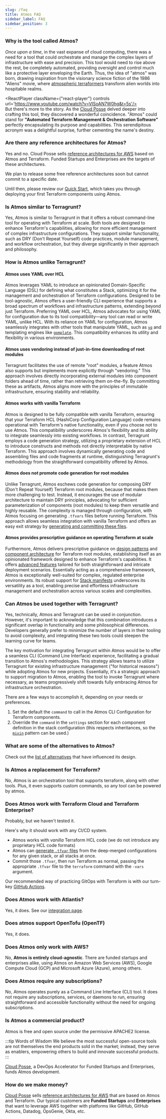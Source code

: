 ```yaml
---
slug: /faq
title: Atmos FAQ
sidebar_label: FAQ
sidebar_position: 3
---
```




### Why is the tool called Atmos?

*Once upon a time*, in the vast expanse of cloud computing, there was a need for a tool that could orchestrate and manage the complex layers of
infrastructure with ease and precision. This tool would need to rise above the rest, be completely automated, providing oversight and control
much like a protective layer enveloping the Earth. Thus, the idea of "atmos" was born, drawing inspiration from the visionary science fiction
of the 1986 "Aliens" movie, where [atmospheric terraformers](https://avp.fandom.com/wiki/Atmosphere_Processing_Plant) transform alien worlds
into hospitable realms.

<ReactPlayer className={"react-player"} controls url='https://www.youtube.com/watch?v=VISoAN7W0hg&t=5s'/>
<br/>
But there's more to the story. As the [Cloud Posse](https://cloudposse.com) delved deeper into crafting this tool, they discovered a wonderful
coincidence. "Atmos" could stand for **"Automated Terraform Management & Orchestration Software"** perfectly encapsulating its purpose
and capabilities. This serendipitous acronym was a delightful surprise, further cementing the name's destiny.

### Are there any reference architectures for Atmos?

Yes and no. Cloud Posse sells [reference architectures for AWS](https://cloudposse.com/services/) based on Atmos and Terraform. Funded Startups and Enterprises are the targets of these architectures.

We plan to release some free reference architectures soon but cannot commit to a specific date.

Until then, please review our [Quick Start](/quick-start/), which takes you through deploying your first Terraform components using Atmos.

### Is Atmos similar to Terragrunt?

Yes, Atmos is similar to Terragrunt in that it offers a robust command-line tool for operating with Terraform at scale. Both tools are designed to enhance Terraform's capabilities, allowing for more efficient management of complex infrastructure configurations. They support similar functionality, such as DRY (Don't Repeat Yourself) code practices, module management, and workflow orchestration, but they diverge significantly in their approach and philosophy.

### How is Atmos unlike Terragrunt?

#### Atmos uses YAML over HCL

Atmos leverages YAML to introduce an opinionated Domain-Specific Language (DSL) for defining what constitutes a Stack,
optimizing it for the management and orchestration of Terraform configurations. Designed to be tool-agnostic, Atmos offers
a user-friendly CLI experience that supports a broad spectrum of workflows and infrastructure patterns, extending beyond
just Terraform. Preferring YAML over HCL, Atmos advocates for using YAML for configuration due to its tool
compatibility—any tool can read or write YAML, unlike HCL. With its reliance on YAML for configuration, Atmos seamlessly integrates with
other tools that manipulate YAML, such as [`yq`](https://github.com/mikefarah/yq) and templating engines like [`gomplate`](https://github.com/hairyhenderson/gomplate). This compatibility enhances its utility and flexibility in various environments.

#### Atmos uses vendoring instead of just-in-time downloading of root modules

Terragrunt facilitates the use of remote "root" modules, a feature Atmos also supports but implements more explicitly
through "vendoring." This approach involves directly incorporating external modules into component folders ahead of time,
rather than retrieving them on-the-fly. By committing these as artifacts, Atmos aligns more with the principles of immutable
infrastructure, ensuring stability and reliability.

#### Atmos works with vanilla Terraform

Atmos is designed to be fully compatible with vanilla Terraform, ensuring that your Terraform HCL (HashiCorp Configuration Language) code remains operational with Terraform's native functionality, even if you choose not to use Atmos. This compatibility underscores Atmos's flexibility and its ability to integrate seamlessly into existing workflows. In contrast, Terragrunt employs a code generation strategy, utilizing a proprietary extension of HCL to introduce constructs and methods not directly interpretable by native Terraform. This approach involves dynamically generating code and assembling files and code fragments at runtime, distinguishing Terragrunt's methodology from the straightforward compatibility offered by Atmos.

#### Atmos does not promote code generation for root modules

Unlike Terragrunt, Atmos eschews code generation for composing DRY (Don't Repeat Yourself) Terraform root modules, because that makes
them more challenging to test. Instead, it encourages the use of modular architecture to maintain DRY principles, advocating for sufficient parameterization of components (root modules) to keep them versatile and highly reusable. The complexity is managed through configuration,
with Atmos focusing on generating `.tfvars` files before running Terraform. This approach allows seamless integration with vanilla Terraform
and offers an easy exit strategy by [generating and committing these files](/cli/commands/terraform/generate-varfiles).

#### Atmos provides prescriptive guidance on operating Terraform at scale

Furthermore, Atmos delivers prescriptive guidance on [design patterns](/design-patterns/) and [component architecture](/core-concepts/components/component-oriented-programming) for Terraform root modules, establishing itself as an opinionated framework designed to enhance Terraform's capabilities. It offers [advanced features](/core-concepts/components/inheritance) tailored for both straightforward and intricate deployment scenarios. Essentially acting as a comprehensive framework, Atmos is exceptionally well-suited for complex, regulated enterprise environments. Its robust support for [Stack manifests](/core-concepts/stacks) underscores its versatility as a tool, enabling precise and effortless infrastructure management and orchestration across various scales and complexities.


### Can Atmos be used together with Terragrunt?

Yes, technically, Atmos and Terragrunt can be used in conjunction. However, it's important to acknowledge that this combination introduces a significant overlap in functionality and some philosophical differences. Developers generally prefer to minimize the number of layers in their tooling to avoid complexity, and integrating these two tools could steepen the learning curve for teams. 

The key motivation for integrating Terragrunt within Atmos would be to offer a seamless CLI (Command Line Interface) experience, facilitating a gradual transition to Atmos's methodologies. This strategy allows teams to utilize Terragrunt for existing infrastructure management ("for historical reasons") while adopting Atmos for new projects. Essentially, it's a strategic approach to support migration to Atmos, enabling the tool to invoke Terragrunt where necessary, as teams progressively shift towards fully embracing Atmos for infrastructure orchestration. 

There are a few ways to accomplish it, depending on your needs or preferences.

1. Set the default the `command` to call in the Atmos CLI Configuration for Terraform components.
2. Override the `command` in the `settings` section for each component definition in the stack configuration (this respects inheritances, so the [`mixin`](/core-concepts/stacks/mixins) pattern can be used.)

### What are some of the alternatives to Atmos?

Check out the [list of alternatives](/reference/alternatives) that have influenced its design.

### Is Atmos a replacement for Terraform?

No, Atmos is an orchestration tool that supports terraform, along with other tools. Plus, it even supports
custom commands, so any tool can be powered by atmos.

### Does Atmos work with Terraform Cloud and Terraform Enterprise?

Probably, but we haven't tested it.

Here's why it should work with any CI/CD system.

- Atmos works with *vanilla* Terraform HCL code (we do not introduce any proprietary HCL code formats)
- Atmos can [generate `.tfvar` files](/cli/commands/terraform/generate-varfiles) from the deep-merged configurations for any given stack, or all stacks at once.
- Commit those `.tfvar`, then run Terraform as normal, passing the appropriate `.tfvar` file to the `terraform` command with the `-vars` argument.

Our recommended way of practicing GitOps with Terraform is with our turn-key [GitHub Actions](/integrations/github-actions/).
  
### Does Atmos work with Atlantis?

Yes, it does. See our [integration page](/integrations/atlantis).

### Does atmos support OpenTofu (OpenTF)

Yes, it does.

### Does Atmos only work with AWS?

No, **Atmos is entirely cloud-agnostic**. There are funded startups and enterprises alike, using Atmos on Amazon Web Services (AWS),
Google Compute Cloud (GCP) and Microsoft Azure (Azure), among others.

### Does Atmos require any subscriptions?

No, Atmos operates purely as a Command Line Interface (CLI) tool. It does not require any subscriptions, services, or daemons to run,
ensuring straightforward and accessible functionality without the need for ongoing subscriptions.

### Is Atmos a commercial product?

Atmos is free and open source under the permissive APACHE2 license.

:::tip Words of Wisdom
We believe the most successful open-source tools are not themselves the end products sold in the market; instead, they serve as enablers, 
empowering others to build and innovate successful products.
:::

[Cloud Posse](https://cloudposse.com/), a DevOps Accelerator for Funded Startups and Enterprises, funds Atmos development.

### How do we make money?

[Cloud Posse](https://cloudposse.com/) sells [reference architectures for AWS](https://cloudposse.com/services/) that are based on Atmos and Terraform.
Our typical customers are **Funded Startups** and **Enterprises** that want to leverage AWS together with platforms
like GitHub, GitHub Actions, Datadog, OpsGenie, Okta, etc.
